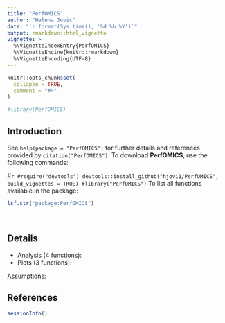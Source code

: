 ```yaml
---
title: "PerfOMICS"
author: "Helena Jovic"
date: "`r format(Sys.time(), '%d %b %Y')`"
output: rmarkdown::html_vignette
vignette: >
  %\VignetteIndexEntry{PerfOMICS}
  %\VignetteEngine{knitr::rmarkdown}
  %\VignetteEncoding{UTF-8}
---
```


```r
knitr::opts_chunk$set(
  collapse = TRUE,
  comment = "#>"
)
```

```r
#library(PerfOMICS)
```

## Introduction

See `help(package = "PerfOMICS")` for further details and references provided by `citation("PerfOMICS")`. To download **PerfOMICS**, use the following commands:

#``` r
#require("devtools")
devtools::install_github("hjovi1/PerfOMICS", build_vignettes = TRUE)
#library("PerfOMICS")
```
To list all functions available in the package:
``` r
lsf.str("package:PerfOMICS")
```

<br>

## Details

- Analysis (4 functions):
- Plots (3 functions):

Assumptions:

## References

```r
sessionInfo()
```
